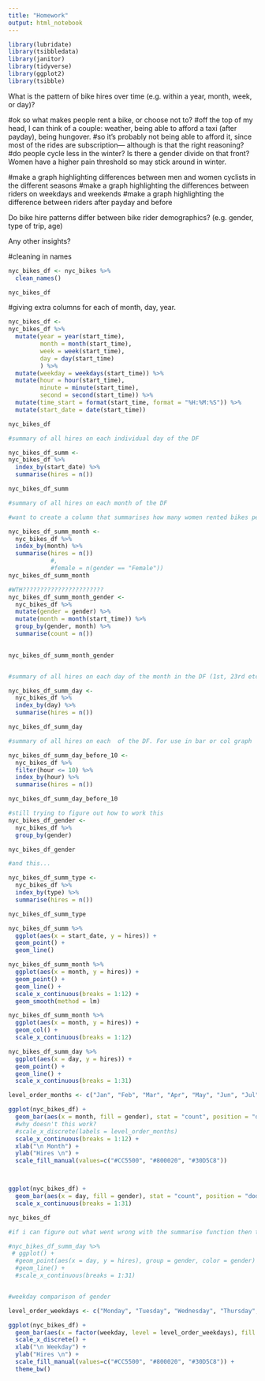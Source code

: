 ```yaml
---
title: "Homework"
output: html_notebook
---
```




```r
library(lubridate)
library(tsibbledata)
library(janitor)
library(tidyverse)
library(ggplot2)
library(tsibble)
```

What is the pattern of bike hires over time (e.g. within a year, month, week, or day)?

#ok so what makes people rent a bike, or choose not to?
#off the top of my head, I can think of a couple: weather, being able to afford a taxi (after payday), being hungover.
#so it's probably not being able to afford it, since most of the rides are subscription--- although is that the right reasoning?
#do people cycle less in the winter? Is there a gender divide on that front? Women have a higher pain threshold so may stick around in winter.


#make a graph highlighting differences between men and women cyclists in the different seasons
#make a graph highlighting the differences between riders on weekdays and weekends
#make a graph highlighting the difference between riders after payday and before

Do bike hire patterns differ between bike rider demographics? (e.g. gender, type of trip, age)





Any other insights?


#cleaning in names
```r
nyc_bikes_df <- nyc_bikes %>% 
  clean_names()

nyc_bikes_df
```

#giving extra columns for each of month, day, year.

```r
nyc_bikes_df <-
nyc_bikes_df %>% 
  mutate(year = year(start_time),
         month = month(start_time),
         week = week(start_time),
         day = day(start_time)
         ) %>%
  mutate(weekday = weekdays(start_time)) %>% 
  mutate(hour = hour(start_time),
         minute = minute(start_time),
         second = second(start_time)) %>% 
  mutate(time_start = format(start_time, format = "%H:%M:%S")) %>% 
  mutate(start_date = date(start_time))

nyc_bikes_df
```




```r
#summary of all hires on each individual day of the DF

nyc_bikes_df_summ <-
nyc_bikes_df %>% 
  index_by(start_date) %>% 
  summarise(hires = n()) 

nyc_bikes_df_summ

#summary of all hires on each month of the DF

#want to create a column that summarises how many women rented bikes per month, how many men hired bikes per month

nyc_bikes_df_summ_month <-
  nyc_bikes_df %>% 
  index_by(month) %>% 
  summarise(hires = n())
            #,
            #female = n(gender == "Female")) 
nyc_bikes_df_summ_month

#WTH???????????????????????
nyc_bikes_df_summ_month_gender <-
  nyc_bikes_df %>%
  mutate(gender = gender) %>%
  mutate(month = month(start_time)) %>%
  group_by(gender, month) %>%
  summarise(count = n())
  

nyc_bikes_df_summ_month_gender


#summary of all hires on each day of the month in the DF (1st, 23rd etc)

nyc_bikes_df_summ_day <-
  nyc_bikes_df %>% 
  index_by(day) %>% 
  summarise(hires = n())

nyc_bikes_df_summ_day

#summary of all hires on each  of the DF. For use in bar or col graph

nyc_bikes_df_summ_day_before_10 <-
  nyc_bikes_df %>% 
  filter(hour <= 10) %>% 
  index_by(hour) %>% 
  summarise(hires = n())

nyc_bikes_df_summ_day_before_10
```
```r
#still trying to figure out how to work this
nyc_bikes_df_gender <-
  nyc_bikes_df %>% 
  group_by(gender)

nyc_bikes_df_gender

#and this...

nyc_bikes_df_summ_type <-
  nyc_bikes_df %>% 
  index_by(type) %>% 
  summarise(hires = n())

nyc_bikes_df_summ_type  
```


```r
nyc_bikes_df_summ %>%
  ggplot(aes(x = start_date, y = hires)) +
  geom_point() + 
  geom_line()

nyc_bikes_df_summ_month %>%
  ggplot(aes(x = month, y = hires)) +
  geom_point() + 
  geom_line() +
  scale_x_continuous(breaks = 1:12) +
  geom_smooth(method = lm)

nyc_bikes_df_summ_month %>%
  ggplot(aes(x = month, y = hires)) +
  geom_col() + 
  scale_x_continuous(breaks = 1:12) 

nyc_bikes_df_summ_day %>%
  ggplot(aes(x = day, y = hires)) +
  geom_point() + 
  geom_line() +
  scale_x_continuous(breaks = 1:31) 

```


 
```r
level_order_months <- c("Jan", "Feb", "Mar", "Apr", "May", "Jun", "Jul", "Aug", "Sep", "Oct", "Nov", "Dec")

ggplot(nyc_bikes_df) +
  geom_bar(aes(x = month, fill = gender), stat = "count", position = "dodge") +
  #why doesn't this work?
  #scale_x_discrete(labels = level_order_months)
  scale_x_continuous(breaks = 1:12) +
  xlab("\n Month") +
  ylab("Hires \n") +
  scale_fill_manual(values=c("#CC5500", "#800020", "#30D5C8")) 



ggplot(nyc_bikes_df) +
  geom_bar(aes(x = day, fill = gender), stat = "count", position = "dodge") +
  scale_x_continuous(breaks = 1:31) 

nyc_bikes_df

#if i can figure out what went wrong with the summarise function then the one below should be good

#nyc_bikes_df_summ_day %>%
 # ggplot() +
  #geom_point(aes(x = day, y = hires), group = gender, color = gender) + 
  #geom_line() +
  #scale_x_continuous(breaks = 1:31) 


#weekday comparison of gender

level_order_weekdays <- c("Monday", "Tuesday", "Wednesday", "Thursday", "Friday", "Saturday", "Sunday")

ggplot(nyc_bikes_df) +
  geom_bar(aes(x = factor(weekday, level = level_order_weekdays), fill = gender), stat = "count", position = "dodge") +
  scale_x_discrete() +
  xlab("\n Weekday") +
  ylab("Hires \n") +
  scale_fill_manual(values=c("#CC5500", "#800020", "#30D5C8")) +
  theme_bw()


  





```







































